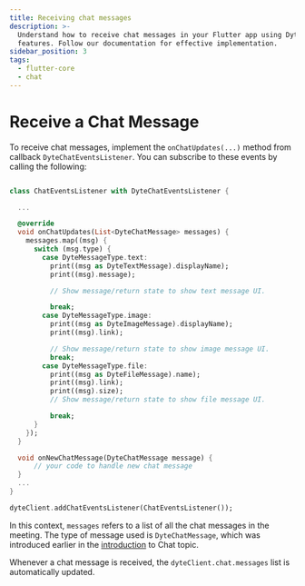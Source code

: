 ```yaml
---
title: Receiving chat messages
description: >-
  Understand how to receive chat messages in your Flutter app using Dyte's
  features. Follow our documentation for effective implementation.
sidebar_position: 3
tags:
  - flutter-core
  - chat
---
```


# Receive a Chat Message

To receive chat messages, implement the `onChatUpdates(...)` method from callback `DyteChatEventsListener`. You can subscribe to these events by calling the following:

```dart

class ChatEventsListener with DyteChatEventsListener {

  ...

  @override
  void onChatUpdates(List<DyteChatMessage> messages) {
    messages.map((msg) {
      switch (msg.type) {
        case DyteMessageType.text:
          print((msg as DyteTextMessage).displayName);
          print((msg).message);

          // Show message/return state to show text message UI.

          break;
        case DyteMessageType.image:
          print((msg as DyteImageMessage).displayName);
          print((msg).link);

          // Show message/return state to show image message UI.
          break;
        case DyteMessageType.file:
          print((msg as DyteFileMessage).name);
          print((msg).link);
          print((msg).size);
          // Show message/return state to show file message UI.

          break;
      }
    });
  }

  void onNewChatMessage(DyteChatMessage message) {
      // your code to handle new chat message
  }
  ...
}
```

```dart
dyteClient.addChatEventsListener(ChatEventsListener());
```

In this context, `messages` refers to a list of all the chat messages in the meeting. The type of message used is `DyteChatMessage`, which was introduced earlier in the [introduction](./introduction.mdx) to Chat topic.

Whenever a chat message is received, the `dyteClient.chat.messages` list is automatically updated.

<head>
  <title>Flutter Core Receiving chat messages</title>
  <meta
    name="description"
    content="Understand how to receive chat messages in your Flutter app using Dyte's features. Follow our documentation for effective implementation."
  />
</head>
